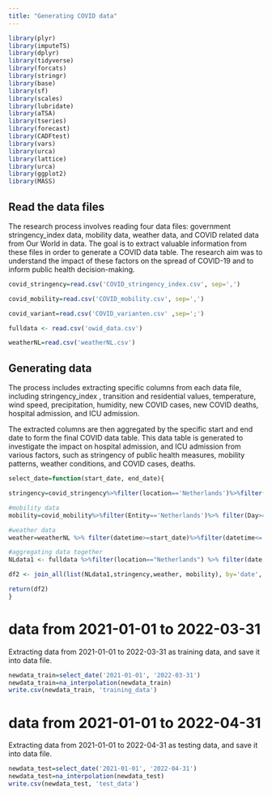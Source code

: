 ```yaml
---
title: "Generating COVID data"
---
```

```r
library(plyr)
library(imputeTS)
library(dplyr)
library(tidyverse)
library(forcats)
library(stringr)
library(base)
library(sf)
library(scales)
library(lubridate)
library(aTSA)
library(tseries)
library(forecast)
library(CADFtest)
library(vars)
library(urca)
library(lattice)
library(urca)
library(ggplot2)
library(MASS)
```

## Read the data files

The research process involves reading four data files: government stringency_index data, mobility data, weather data, and COVID related data from Our World in data. The goal is to extract valuable information from these files in order to generate a COVID data table. The research aim was to understand the impact of these factors on the spread of COVID-19 and to inform public health decision-making.

```r
covid_stringency=read.csv('COVID_stringency_index.csv', sep=',')

covid_mobility=read.csv('COVID_mobility.csv', sep=',')

covid_variant=read.csv('COVID_varianten.csv' ,sep=';')

fulldata <- read.csv('owid_data.csv')

weatherNL=read.csv('weatherNL.csv')
```

## Generating data

The process includes extracting specific columns from each data file, including stringency_index , transition and residential values, temperature, wind speed, precipitation, humidity, new COVID cases, new COVID deaths, hospital admission, and ICU admission. 

The extracted columns are then aggregated by the specific start and end date to form the final COVID data table. This data table is generated to investigate the impact on hospital admission, and ICU admission from various factors, such as stringency of public health measures, mobility patterns, weather conditions, and COVID cases, deaths. 

```r
select_date=function(start_date, end_date){

stringency=covid_stringency%>%filter(location=='Netherlands')%>%filter(date>=start_date)%>%filter(date<=end_date)%>%dplyr::select(date,stringency_index)

#mobility data
mobility=covid_mobility%>%filter(Entity=='Netherlands')%>% filter(Day>=start_date)%>%filter(Day<= end_date)%>%dplyr::select(Day, transit_stations,residential)%>%dplyr::rename('date'='Day')

#weather data
weather=weatherNL %>% filter(datetime>=start_date)%>%filter(datetime<= end_date)%>%dplyr::select(datetime, temp, humidity, precip, windspeed)%>%dplyr::rename('date'='datetime')

#aggregating data together
NLdata1 <- fulldata %>%filter(location=="Netherlands") %>% filter(date >= start_date)%>%filter(date<= end_date)%>%dplyr::select(date, new_cases, new_deaths, icu_patients, hosp_patients)

df2 <- join_all(list(NLdata1,stringency,weather, mobility), by='date', type='left')

return(df2)
}
```


# data from 2021-01-01 to 2022-03-31
Extracting data from 2021-01-01 to 2022-03-31 as training data, and save it into data file.
```r
newdata_train=select_date('2021-01-01', '2022-03-31')
newdata_train=na_interpolation(newdata_train)
write.csv(newdata_train, 'training_data')
```

# data from 2021-01-01 to 2022-04-31
Extracting data from 2021-01-01 to 2022-04-31 as testing data, and save it into data file.
```r
newdata_test=select_date('2021-01-01', '2022-04-31')
newdata_test=na_interpolation(newdata_test)
write.csv(newdata_test, 'test_data')
```
